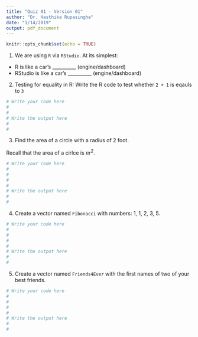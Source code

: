 ```yaml
---
title: "Quiz 01 - Version 01"
author: "Dr. Hasthika Rupasinghe"
date: "1/14/2019"
output: pdf_document
---
```


```r
knitr::opts_chunk$set(echo = TRUE)
```

1) We are using `R` via `RStudio`.  At its simplest:

  - R is like a car’s __________ (engine/dashboard)
  - RStudio is like a car’s __________ (engine/dashboard)
  
2) Testing for equality in R: Write the R code to test whether `2 + 1` is eqauls to `3`

```r
# Write your code here
#
#
# Write the output here
#
#
```


3) Find the area of a circle with a radius of 2 foot.

Recall that the area of a cirlce is $\pi r^2$. 

```r
# Write your code here
#
#
#
#
# Write the output here
#
#
```

4) Create a vector named `Fibonacci` with numbers: 1, 1, 2, 3, 5.

```r
# Write your code here
#
#
#
#
# Write the output here
#
#
```


5) Create a vector named `Friends4Ever` with the first names of two of your best friends.

```r
# Write your code here
#
#
#
#
# Write the output here
#
#
```








